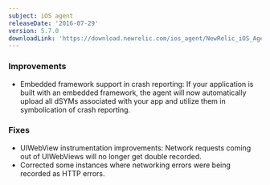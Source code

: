 ```yaml
---
subject: iOS agent
releaseDate: '2016-07-29'
version: 5.7.0
downloadLink: 'https://download.newrelic.com/ios_agent/NewRelic_iOS_Agent_5.7.0.zip'
---
```


### Improvements

* Embedded framework support in crash reporting: If your application is built with an embedded framework, the agent will now automatically upload all dSYMs associated with your app and utilize them in symbolication of crash reporting.

### Fixes

* UIWebView instrumentation improvements: Network requests coming out of UIWebViews will no longer get double recorded.
* Corrected some instances where networking errors were being recorded as HTTP errors.
